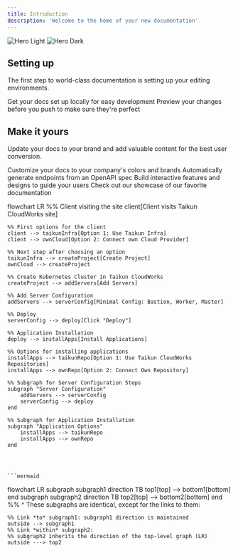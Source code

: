 ```yaml
---
title: Introduction
description: 'Welcome to the home of your new documentation'
---
```


<img alt="Hero Light" classname="block dark:hidden" src="/images/hero-light.svg" />

<img alt="Hero Dark" classname="hidden dark:block" src="/images/hero-dark.svg" />

## Setting up

The first step to world-class documentation is setting up your editing environments.

<CardGroup cols={2}>
  <Card title="Edit Your Docs" icon="pen-to-square" href="https://mintlify.com/docs/quickstart">
    Get your docs set up locally for easy development
  </Card>

  <Card title="Preview Changes" icon="image" href="https://mintlify.com/docs/development">
    Preview your changes before you push to make sure they're perfect
  </Card>
</CardGroup>

## Make it yours

Update your docs to your brand and add valuable content for the best user conversion.

<CardGroup cols={2}>
  <Card title="Customize Style" icon="palette" href="https://mintlify.com/docs/settings/global">
    Customize your docs to your company's colors and brands
  </Card>

  <Card title="Reference APIs" icon="code" href="https://mintlify.com/docs/api-playground/openapi">
    Automatically generate endpoints from an OpenAPI spec
  </Card>

  <Card title="Add Components" icon="screwdriver-wrench" href="https://mintlify.com/docs/components/accordion">
    Build interactive features and designs to guide your users
  </Card>

  <Card title="Get Inspiration" icon="stars" href="https://mintlify.com/customers">
    Check out our showcase of our favorite documentation
  </Card>
</CardGroup>








flowchart LR
    %% Client visiting the site
    client[Client visits Taikun CloudWorks site]

    %% First options for the client
    client --> taikunInfra[Option 1: Use Taikun Infra]
    client --> ownCloud[Option 2: Connect own Cloud Provider]

    %% Next step after choosing an option
    taikunInfra --> createProject[Create Project]
    ownCloud --> createProject

    %% Create Kubernetes Cluster in Taikun CloudWorks
    createProject --> addServers[Add Servers]
    
    %% Add Server Configuration
    addServers --> serverConfig[Minimal Config: Bastion, Worker, Master]
    
    %% Deploy
    serverConfig --> deploy[Click "Deploy"]

    %% Application Installation
    deploy --> installApps[Install Applications]

    %% Options for installing applications
    installApps --> taikunRepo[Option 1: Use Taikun CloudWorks Repositories]
    installApps --> ownRepo[Option 2: Connect Own Repository]

    %% Subgraph for Server Configuration Steps
    subgraph "Server Configuration"
        addServers --> serverConfig
        serverConfig --> deploy
    end

    %% Subgraph for Application Installation
    subgraph "Application Options"
        installApps --> taikunRepo
        installApps --> ownRepo
    end




    ```mermaid
  flowchart LR
    subgraph subgraph1
        direction TB
        top1[top] --> bottom1[bottom]
    end
    subgraph subgraph2
        direction TB
        top2[top] --> bottom2[bottom]
    end
    %% ^ These subgraphs are identical, except for the links to them:

    %% Link *to* subgraph1: subgraph1 direction is maintained
    outside --> subgraph1
    %% Link *within* subgraph2:
    %% subgraph2 inherits the direction of the top-level graph (LR)
    outside ---> top2
```

